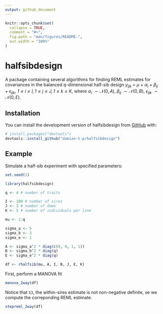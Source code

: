 ```yaml
---
output: github_document
---
```


<!-- README.md is generated from README.Rmd. Please edit that file -->

```r
knitr::opts_chunk$set(
  collapse = TRUE,
  comment = "#>",
  fig.path = "man/figures/README-",
  out.width = "100%"
)
```

# halfsibdesign

<!-- badges: start -->
<!-- badges: end -->

A package containing several algorithms for finding REML estimates for covariances
in the balanced $q$-dimensional half-sib design
*y<sub>ijk</sub> = $\mu$ + $\alpha$<sub>i</sub> + $\beta$<sub>ij</sub> + $\epsilon$<sub>ijk</sub>*,
*$1\leq i \leq I, 1\leq j \leq J, 1\leq k \leq K$*,
where 
*$\alpha$<sub>i</sub>* $\sim \mathcal{N}(0, A)$,
*$\beta$<sub>ij</sub>* $\sim \mathcal{N}(0, B)$,
*$\epsilon$<sub>ijk</sub>* $\sim \mathcal{N}(0, E)$.

## Installation

You can install the development version of halfsibdesign from [GitHub](https://github.com/) with:

``` r
# install.packages("devtools")
devtools::install_github("damian-t-p/halfsibdesign")
```

## Example

Simulate a half-sib experiment with specified parameters:

```r
set.seed(1)

library(halfsibdesign)

q <- 4 # number of traits

I <- 100 # number of sires
J <- 3 # number of dams
K <- 5 # number of individuals per line

mu <- 1:q

sigma_a <- 5
sigma_b <- 3
sigma_e <- 1

A <- sigma_a^2 * diag(c(0, 0, 1, 1))
B <- sigma_b^2 * diag(q)
E <- sigma_e^2 * diag(q)

df <- rhalfsib(mu, A, I, B, J, E, K)
```

First, perform a MANOVA fit
```r
manova_2way(df)
```

Notice that `S3`, the within-sires estimate is not non-negative definite, se we 
compute the correponding REML estimate.

```r
stepreml_2way(df)
```


